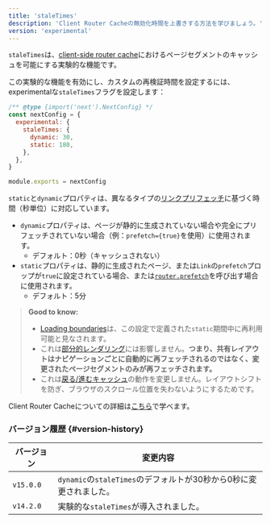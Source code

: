 ```yaml
---
title: 'staleTimes'
description: 'Client Router Cacheの無効化時間を上書きする方法を学びましょう。'
version: 'experimental'
---
```


`staleTimes`は、[client-side router cache](/docs/app/deep-dive/caching#client-side-router-cache)におけるページセグメントのキャッシュを可能にする実験的な機能です。

この実験的な機能を有効にし、カスタムの再検証時間を設定するには、experimentalな`staleTimes`フラグを設定します：

```js title="next.config.js"
/** @type {import('next').NextConfig} */
const nextConfig = {
  experimental: {
    staleTimes: {
      dynamic: 30,
      static: 180,
    },
  },
}

module.exports = nextConfig
```

`static`と`dynamic`プロパティは、異なるタイプの[リンクプリフェッチ](/docs/app/api-reference/components/link#prefetch)に基づく時間（秒単位）に対応しています。

- `dynamic`プロパティは、ページが静的に生成されていない場合や完全にプリフェッチされていない場合（例：`prefetch={true}`を使用）に使用されます。
  - デフォルト：0秒（キャッシュされない）
- `static`プロパティは、静的に生成されたページ、または`Link`の`prefetch`プロップが`true`に設定されている場合、または[`router.prefetch`](/docs/app/deep-dive/caching#routerprefetch)を呼び出す場合に使用されます。
  - デフォルト：5分

> **Good to know:**
>
> - [Loading boundaries](/docs/app/api-reference/file-conventions/loading)は、この設定で定義された`static`期間中に再利用可能と見なされます。
> - これは[部分的レンダリング](/docs/app/building-your-application/routing/linking-and-navigating#4-partial-rendering)には影響しません。**つまり、共有レイアウトはナビゲーションごとに自動的に再フェッチされるのではなく、変更されたページセグメントのみが再フェッチされます。**
> - これは[戻る/進むキャッシュ](/docs/app/deep-dive/caching#client-side-router-cache)の動作を変更しません。レイアウトシフトを防ぎ、ブラウザのスクロール位置を失わないようにするためです。

Client Router Cacheについての詳細は[こちら](/docs/app/deep-dive/caching#client-side-router-cache)で学べます。

### バージョン履歴 {#version-history}

| バージョン | 変更内容                                                           |
| ---------- | ------------------------------------------------------------------ |
| `v15.0.0`  | `dynamic`の`staleTimes`のデフォルトが30秒から0秒に変更されました。 |
| `v14.2.0`  | 実験的な`staleTimes`が導入されました。                             |
